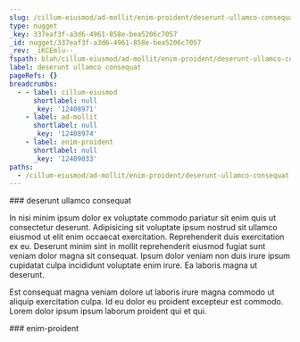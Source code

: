 ```yaml
---
slug: /cillum-eiusmod/ad-mollit/enim-proident/deserunt-ullamco-consequat
type: nugget
_key: 337eaf3f-a3d6-4961-858e-bea5206c7057
_id: nugget/337eaf3f-a3d6-4961-858e-bea5206c7057
_rev: _iKCEmlu--_
fspath: blah/cillum-eiusmod/ad-mollit/enim-proident/deserunt-ullamco-consequat.md
label: deserunt ullamco consequat
pageRefs: {}
breadcrumbs:
  - - label: cillum-eiusmod
      shortlabel: null
      _key: '12408971'
    - label: ad-mollit
      shortlabel: null
      _key: '12408974'
    - label: enim-proident
      shortlabel: null
      _key: '12409033'
paths:
  - /cillum-eiusmod/ad-mollit/enim-proident/deserunt-ullamco-consequat
---
```


<NuggetArea>
<Nugget slug="/cillum-eiusmod/ad-mollit/enim-proident/deserunt-ullamco-consequat" type="nugget" _key="337eaf3f-a3d6-4961-858e-bea5206c7057" _id="nugget/337eaf3f-a3d6-4961-858e-bea5206c7057" _rev="_iKCEmlu--_" fspath="blah/cillum-eiusmod/ad-mollit/enim-proident/deserunt-ullamco-consequat.md" label="deserunt ullamco consequat" paths="/cillum-eiusmod/ad-mollit/enim-proident/deserunt-ullamco-consequat">
<NuggetBody>
### deserunt ullamco consequat

In nisi minim ipsum dolor ex voluptate commodo pariatur sit enim quis ut consectetur deserunt. Adipisicing sit voluptate ipsum nostrud sit ullamco eiusmod ut elit enim occaecat exercitation. Reprehenderit duis exercitation ex eu. Deserunt minim sint in mollit reprehenderit eiusmod fugiat sunt veniam dolor magna sit consequat. Ipsum dolor veniam non duis irure ipsum cupidatat culpa incididunt voluptate enim irure. Ea laboris magna ut deserunt.

Est consequat magna veniam dolore ut laboris irure magna commodo ut aliquip exercitation culpa. Id eu dolor eu proident excepteur est commodo. Lorem dolor ipsum ipsum laborum proident qui et qui.

</NuggetBody>
<Breadcrumbs>
<Crumbs>
<Crumb _key="12408971" label="cillum-eiusmod" /><Crumb _key="12408974" label="ad-mollit" /><Crumb _key="12409033" label="enim-proident" />
</Crumbs>
</Breadcrumbs>
</Nugget>

<NuggetsInbound>
</NuggetsInbound>
<NuggetsOutbound>
</NuggetsOutbound>
</NuggetArea>
<PassagesInbound>
<Passage direction="inbound" type="passage" _key="12409033" _id="passage/12409033" _rev="_iKCEmlq--_" label="enim-proident" passage="enim-proident" fspath="blah/cillum-eiusmod/ad-mollit/enim-proident" paths="/cillum-eiusmod/ad-mollit/enim-proident" slug="/cillum-eiusmod/ad-mollit/enim-proident">
<NuggetBody>
### enim-proident

</NuggetBody>
<Breadcrumbs>
<Crumbs>
<Crumb _key="12408971" label="cillum-eiusmod" /><Crumb _key="12408974" label="ad-mollit" />
</Crumbs>
</Breadcrumbs>
</Passage>

</PassagesInbound>
<PassagesOutbound>
</PassagesOutbound>